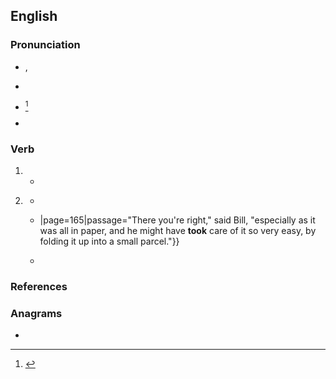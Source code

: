 ==English==

===Pronunciation===
* {{enPR|to͝ok}}, {{IPA|en|/tʊk/}}
* {{audio|en|en-us-took.ogg|Audio (US)}}
* {{a|now regional}} {{IPA|en|/tuːk/}}<ref>{{R:Critical Pronouncing Dictionary|Took|530|2|ppage=1}}</ref>
* {{rhymes|en|ʊk}}

===Verb===
{{head|en|verb form}}

# {{en-simple past of|take}}
#* {{quote-book|en|year=1963|author={{w|Margery Allingham}}|title={{w|The China Governess}}
|chapter=19|url=http://openlibrary.org/works/OL2004261W
|passage=When Timothy and Julia hurried up the staircase to the bedroom floor, where a considerable commotion was taking place, Tim '''took''' Barry Leach with him. He had him gripped firmly by the arm, since he felt it was not safe to let him loose, and he had no immediate idea what to do with him.}}
# {{lb|en|now|colloquial|or|dialectal}} {{inflection of|en|take||past|part}}
#* {{RQ:Shakespeare Twelfth Night|act=I|scene=v|page=259|passage=A gracious perſon ; But yet I cannot loue him : / He might have '''tooke''' his anſwer long ago }}
#* {{RQ:Dickens Martin Chuzzlewit|chapter=Showing what became of Martin and his desperate resolve{{...}}|page=165|passage="There you're right," said Bill, "especially as it was all in paper, and he might have '''took''' care of it so very easy, by folding it up into a small parcel."}}
#* {{quote-book|en|isbn=9780415636742|date=11 November 2012|origdate=1981|publisher={{w|Routledge}}|editors=Angela McRobbie, Trisha McCabe|title=Feminism for Girls: An Adventure Story|chapter='Now that I'm married...'|page=104|url= https://books.google.co.nz/books?id=3bavusW8wAoC|passage= Linda: It was being there — if you could have '''took''' the work home I would have been alright, but being there, people watching over you, you know, you couldn't do anything wrong.}}

===References===
<references/>

===Anagrams===
* {{anagrams|en|a=koot|Koot|Otok|koto|toko}}